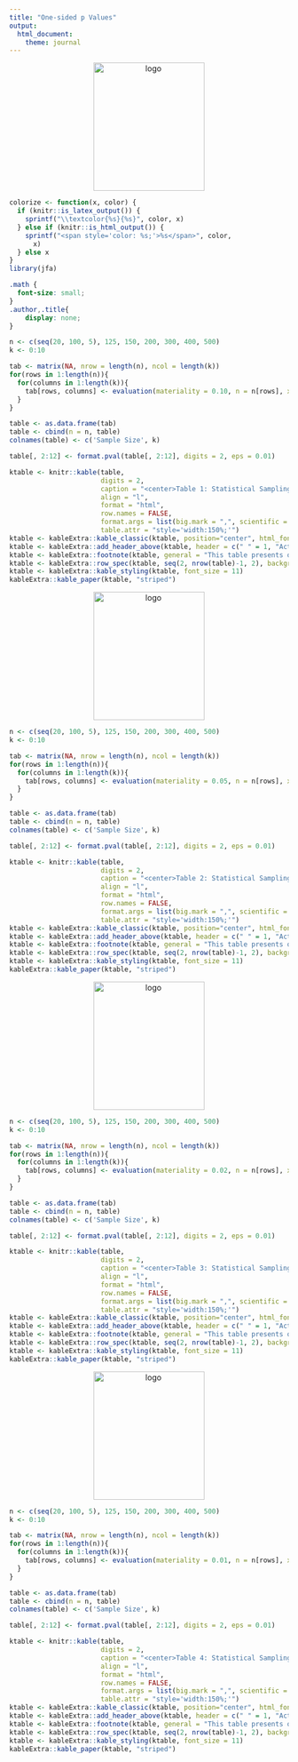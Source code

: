 ```yaml
---
title: "One-sided p Values"
output: 
  html_document:
    theme: journal
---
```


<p align="center">
  <img src="logo.png" alt="logo" width="200" height="231">
</p>

```r
colorize <- function(x, color) {
  if (knitr::is_latex_output()) {
    sprintf("\\textcolor{%s}{%s}", color, x)
  } else if (knitr::is_html_output()) {
    sprintf("<span style='color: %s;'>%s</span>", color, 
      x)
  } else x
}
library(jfa)
```

```css
.math {
  font-size: small;
}
.author,.title{
    display: none;
}
```

```r

n <- c(seq(20, 100, 5), 125, 150, 200, 300, 400, 500)
k <- 0:10

tab <- matrix(NA, nrow = length(n), ncol = length(k))
for(rows in 1:length(n)){
  for(columns in 1:length(k)){
    tab[rows, columns] <- evaluation(materiality = 0.10, n = n[rows], x = k[columns], method = "poisson")$p.value
  }
}

table <- as.data.frame(tab)
table <- cbind(n = n, table)
colnames(table) <- c('Sample Size', k)

table[, 2:12] <- format.pval(table[, 2:12], digits = 2, eps = 0.01)


```

```r
ktable <- knitr::kable(table, 
                       digits = 2, 
                       caption = "<center>Table 1: Statistical Sampling Results based on the Poisson Distribution — <br>One-sided <i>p</i> Values against a Performance Materiality of 10 Percent</center>",
                       align = "l", 
                       format = "html", 
                       row.names = FALSE, 
                       format.args = list(big.mark = ",", scientific = FALSE),
                       table.attr = "style='width:150%;'")
ktable <- kableExtra::kable_classic(ktable, position="center", html_font = "Cambria") 
ktable <- kableExtra::add_header_above(ktable, header = c(" " = 1, "Actual Number of Misstatements Found" = 11))
ktable <- kableExtra::footnote(ktable, general = "This table presents one-sided p values against the null hypothesis \u03B8 = 0.1")
ktable <- kableExtra::row_spec(ktable, seq(2, nrow(table)-1, 2), background = "#F0F8FF")
ktable <- kableExtra::kable_styling(ktable, font_size = 11)
kableExtra::kable_paper(ktable, "striped") 
```

\newpage

<p align="center">
  <img src="logo.png" alt="logo" width="200" height="231">
</p>

```r

n <- c(seq(20, 100, 5), 125, 150, 200, 300, 400, 500)
k <- 0:10

tab <- matrix(NA, nrow = length(n), ncol = length(k))
for(rows in 1:length(n)){
  for(columns in 1:length(k)){
    tab[rows, columns] <- evaluation(materiality = 0.05, n = n[rows], x = k[columns], method = "poisson")$p.value
  }
}

table <- as.data.frame(tab)
table <- cbind(n = n, table)
colnames(table) <- c('Sample Size', k)

table[, 2:12] <- format.pval(table[, 2:12], digits = 2, eps = 0.01)

```

```r
ktable <- knitr::kable(table, 
                       digits = 2, 
                       caption = "<center>Table 2: Statistical Sampling Results based on the Poisson Distribution — <br>One-sided <i>p</i> Values against a Performance Materiality of 5 Percent</center>",
                       align = "l", 
                       format = "html", 
                       row.names = FALSE, 
                       format.args = list(big.mark = ",", scientific = FALSE),
                       table.attr = "style='width:150%;'")
ktable <- kableExtra::kable_classic(ktable, position="center", html_font = "Cambria") 
ktable <- kableExtra::add_header_above(ktable, header = c(" " = 1, "Actual Number of Misstatements Found" = 11))
ktable <- kableExtra::footnote(ktable, general = "This table presents one-sided p values against the null hypothesis \u03B8 = 0.05")
ktable <- kableExtra::row_spec(ktable, seq(2, nrow(table)-1, 2), background = "#F0F8FF")
ktable <- kableExtra::kable_styling(ktable, font_size = 11)
kableExtra::kable_paper(ktable, "striped") 
```

\newpage

<p align="center">
  <img src="logo.png" alt="logo" width="200" height="231">
</p>

```r

n <- c(seq(20, 100, 5), 125, 150, 200, 300, 400, 500)
k <- 0:10

tab <- matrix(NA, nrow = length(n), ncol = length(k))
for(rows in 1:length(n)){
  for(columns in 1:length(k)){
    tab[rows, columns] <- evaluation(materiality = 0.02, n = n[rows], x = k[columns], method = "poisson")$p.value
  }
}

table <- as.data.frame(tab)
table <- cbind(n = n, table)
colnames(table) <- c('Sample Size', k)

table[, 2:12] <- format.pval(table[, 2:12], digits = 2, eps = 0.01)

```

```r
ktable <- knitr::kable(table, 
                       digits = 2, 
                       caption = "<center>Table 3: Statistical Sampling Results based on the Poisson Distribution — <br>One-sided <i>p</i> Values against a Performance Materiality of 2 Percent</center>",
                       align = "l", 
                       format = "html", 
                       row.names = FALSE, 
                       format.args = list(big.mark = ",", scientific = FALSE),
                       table.attr = "style='width:150%;'")
ktable <- kableExtra::kable_classic(ktable, position="center", html_font = "Cambria") 
ktable <- kableExtra::add_header_above(ktable, header = c(" " = 1, "Actual Number of Misstatements Found" = 11))
ktable <- kableExtra::footnote(ktable, general = "This table presents one-sided p values against the null hypothesis \u03B8 = 0.02")
ktable <- kableExtra::row_spec(ktable, seq(2, nrow(table)-1, 2), background = "#F0F8FF")
ktable <- kableExtra::kable_styling(ktable, font_size = 11)
kableExtra::kable_paper(ktable, "striped") 
```

\newpage

<p align="center">
  <img src="logo.png" alt="logo" width="200" height="231">
</p>

```r

n <- c(seq(20, 100, 5), 125, 150, 200, 300, 400, 500)
k <- 0:10

tab <- matrix(NA, nrow = length(n), ncol = length(k))
for(rows in 1:length(n)){
  for(columns in 1:length(k)){
    tab[rows, columns] <- evaluation(materiality = 0.01, n = n[rows], x = k[columns], method = "poisson")$p.value
  }
}

table <- as.data.frame(tab)
table <- cbind(n = n, table)
colnames(table) <- c('Sample Size', k)

table[, 2:12] <- format.pval(table[, 2:12], digits = 2, eps = 0.01)

```

```r
ktable <- knitr::kable(table, 
                       digits = 2, 
                       caption = "<center>Table 4: Statistical Sampling Results based on the Poisson Distribution — <br>One-sided <i>p</i> Values against a Performance Materiality of 1 Percent</center>",
                       align = "l", 
                       format = "html", 
                       row.names = FALSE, 
                       format.args = list(big.mark = ",", scientific = FALSE),
                       table.attr = "style='width:150%;'")
ktable <- kableExtra::kable_classic(ktable, position="center", html_font = "Cambria") 
ktable <- kableExtra::add_header_above(ktable, header = c(" " = 1, "Actual Number of Misstatements Found" = 11))
ktable <- kableExtra::footnote(ktable, general = "This table presents one-sided p values against the null hypothesis \u03B8 = 0.01")
ktable <- kableExtra::row_spec(ktable, seq(2, nrow(table)-1, 2), background = "#F0F8FF")
ktable <- kableExtra::kable_styling(ktable, font_size = 11)
kableExtra::kable_paper(ktable, "striped") 
```
